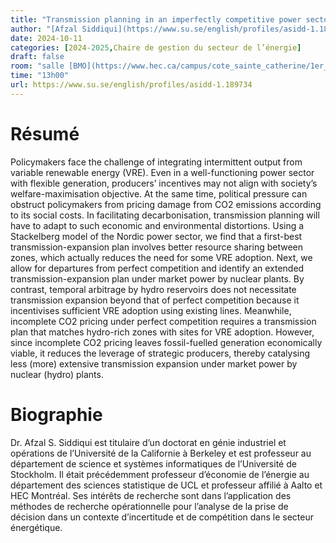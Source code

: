 ```yaml
---
title: "Transmission planning in an imperfectly competitive power sector with environmental externalities "
author: "[Afzal Siddiqui](https://www.su.se/english/profiles/asidd-1.189734)"
date: 2024-10-11
categories: [2024-2025,Chaire de gestion du secteur de l’énergie]
draft: false
room: "salle [BMO](https://www.hec.ca/campus/cote_sainte_catherine/1er_etage/salles_cours/bmo.html)"
time: "13h00"
url: https://www.su.se/english/profiles/asidd-1.189734
---
```


# Résumé

Policymakers face the challenge of integrating intermittent output from variable renewable energy (VRE). Even in a well-functioning power sector with flexible generation, producers' incentives may not align with society's welfare-maximisation objective. At the same time, political pressure can obstruct policymakers from pricing damage from CO2 emissions according to its social costs. In facilitating decarbonisation, transmission planning will have to adapt to such economic and environmental distortions. Using a Stackelberg model of the Nordic power sector, we find that a first-best transmission-expansion plan involves better resource sharing between zones, which actually reduces the need for some VRE adoption. Next, we allow for departures from perfect competition and identify an extended transmission-expansion plan under market power by nuclear plants. By contrast, temporal arbitrage by hydro reservoirs does not necessitate transmission expansion beyond that of perfect competition because it incentivises sufficient VRE adoption using existing lines. Meanwhile, incomplete CO2 pricing under perfect competition requires a transmission plan that matches hydro-rich zones with sites for VRE adoption. However, since incomplete CO2 pricing leaves fossil-fuelled generation economically viable, it reduces the leverage of strategic producers, thereby catalysing less (more) extensive transmission expansion under market power by nuclear (hydro) plants.

# Biographie

Dr. Afzal S. Siddiqui est titulaire d’un doctorat en génie industriel et opérations de l’Université de la Californie à Berkeley et est professeur au département de science et systèmes informatiques de l’Université de Stockholm. Il était précédemment professeur d’économie de l’énergie au département des sciences statistique de UCL et professeur affilié à Aalto et HEC Montréal. Ses intérêts de recherche sont dans l’application des méthodes de recherche opérationnelle pour l’analyse de la prise de décision dans un contexte d’incertitude et de compétition dans le secteur énergétique.
